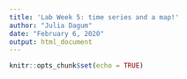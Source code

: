 ```yaml
---
title: 'Lab Week 5: time series and a map!'
author: "Julia Dagum"
date: "February 6, 2020"
output: html_document
---
```


```r
knitr::opts_chunk$set(echo = TRUE)
```


